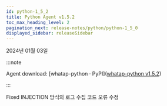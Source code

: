 ```yaml
---
id: python-1_5_2
title: Python Agent v1.5.2
toc_max_heading_level: 2
pagination_next: release-notes/python/python-1_5_0
displayed_sidebar: releaseSidebar
---
```


2024년 01월 03일

:::note

Agent download: [whatap-python · PyPI]([whatap-python v1.5.2](https://pypi.org/project/whatap-python/1.5.2/))

:::

<Status>Fixed</Status> INJECTION 방식의 로그 수집 코드 오류 수정